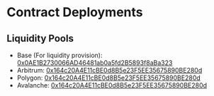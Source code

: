 # Contract Deployments

## Liquidity Pools
- Base (For liquidity provision):	[0x0AE1B2730066AD46481ab0a5fd2B5893f8aBa323](https://etherscan.io/address/0x0AE1B2730066AD46481ab0a5fd2B5893f8aBa323)
- Arbitrum: [0x164c20A4E11cBE0d8B5e23F5EE35675890BE280d](https://arbiscan.io/address/0x164c20A4E11cBE0d8B5e23F5EE35675890BE280d)
- Polygon: [0x164c20A4E11cBE0d8B5e23F5EE35675890BE280d](https://polygonscan.com/address/0x164c20A4E11cBE0d8B5e23F5EE35675890BE280d)
- Avalanche: [0x164c20A4E11cBE0d8B5e23F5EE35675890BE280d](https://cchain.explorer.avax.network/address/0x164c20A4E11cBE0d8B5e23F5EE35675890BE280d)
